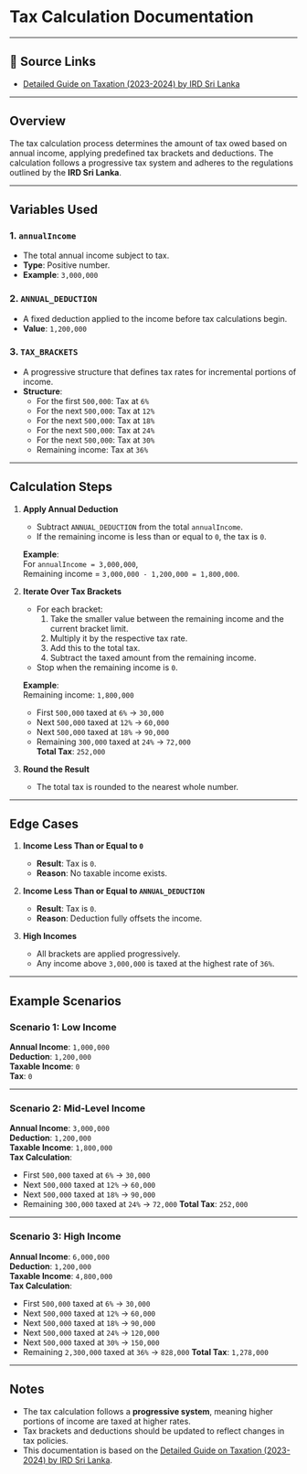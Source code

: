 # Tax Calculation Documentation

---

## 📄 Source Links

- [Detailed Guide on Taxation (2023-2024) by IRD Sri Lanka](https://www.ird.gov.lk/en/Downloads/IT_SET_Doc/SET_23_24_Detail_Guide_E.pdf)

---

## Overview

The tax calculation process determines the amount of tax owed based on annual income, applying predefined tax brackets and deductions. The calculation follows a progressive tax system and adheres to the regulations outlined by the **IRD Sri Lanka**.

---

## Variables Used

### 1. **`annualIncome`**
- The total annual income subject to tax.
- **Type**: Positive number.
- **Example**: `3,000,000`

### 2. **`ANNUAL_DEDUCTION`**
- A fixed deduction applied to the income before tax calculations begin.
- **Value**: `1,200,000`

### 3. **`TAX_BRACKETS`**
- A progressive structure that defines tax rates for incremental portions of income.
- **Structure**:
  - For the first `500,000`: Tax at `6%`
  - For the next `500,000`: Tax at `12%`
  - For the next `500,000`: Tax at `18%`
  - For the next `500,000`: Tax at `24%`
  - For the next `500,000`: Tax at `30%`
  - Remaining income: Tax at `36%`

---

## Calculation Steps

1. **Apply Annual Deduction**
   - Subtract `ANNUAL_DEDUCTION` from the total `annualIncome`.
   - If the remaining income is less than or equal to `0`, the tax is `0`.

   **Example**:  
   For `annualIncome = 3,000,000`,  
   Remaining income = `3,000,000 - 1,200,000 = 1,800,000`.

2. **Iterate Over Tax Brackets**
   - For each bracket:
     1. Take the smaller value between the remaining income and the current bracket limit.
     2. Multiply it by the respective tax rate.
     3. Add this to the total tax.
     4. Subtract the taxed amount from the remaining income.
   - Stop when the remaining income is `0`.

   **Example**:  
   Remaining income: `1,800,000`  
   - First `500,000` taxed at `6%` → `30,000`  
   - Next `500,000` taxed at `12%` → `60,000`  
   - Next `500,000` taxed at `18%` → `90,000`  
   - Remaining `300,000` taxed at `24%` → `72,000`  
   **Total Tax**: `252,000`

3. **Round the Result**
   - The total tax is rounded to the nearest whole number.

---

## Edge Cases

1. **Income Less Than or Equal to `0`**
   - **Result**: Tax is `0`.
   - **Reason**: No taxable income exists.

2. **Income Less Than or Equal to `ANNUAL_DEDUCTION`**
   - **Result**: Tax is `0`.
   - **Reason**: Deduction fully offsets the income.

3. **High Incomes**
   - All brackets are applied progressively.
   - Any income above `3,000,000` is taxed at the highest rate of `36%`.

---

## Example Scenarios

### Scenario 1: Low Income
**Annual Income**: `1,000,000`  
**Deduction**: `1,200,000`  
**Taxable Income**: `0`  
**Tax**: `0`

---

### Scenario 2: Mid-Level Income
**Annual Income**: `3,000,000`  
**Deduction**: `1,200,000`  
**Taxable Income**: `1,800,000`  
**Tax Calculation**:
- First `500,000` taxed at `6%` → `30,000`
- Next `500,000` taxed at `12%` → `60,000`
- Next `500,000` taxed at `18%` → `90,000`
- Remaining `300,000` taxed at `24%` → `72,000`
**Total Tax**: `252,000`

---

### Scenario 3: High Income
**Annual Income**: `6,000,000`  
**Deduction**: `1,200,000`  
**Taxable Income**: `4,800,000`  
**Tax Calculation**:
- First `500,000` taxed at `6%` → `30,000`
- Next `500,000` taxed at `12%` → `60,000`
- Next `500,000` taxed at `18%` → `90,000`
- Next `500,000` taxed at `24%` → `120,000`
- Next `500,000` taxed at `30%` → `150,000`
- Remaining `2,300,000` taxed at `36%` → `828,000`
**Total Tax**: `1,278,000`

---

## Notes

- The tax calculation follows a **progressive system**, meaning higher portions of income are taxed at higher rates.
- Tax brackets and deductions should be updated to reflect changes in tax policies.
- This documentation is based on the [Detailed Guide on Taxation (2023-2024) by IRD Sri Lanka](https://www.ird.gov.lk/en/Downloads/IT_SET_Doc/SET_23_24_Detail_Guide_E.pdf).


